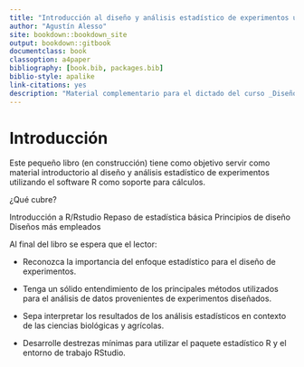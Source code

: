 ```yaml
--- 
title: "Introducción al diseño y análisis estadístico de experimentos usando R"
author: "Agustín Alesso"
site: bookdown::bookdown_site
output: bookdown::gitbook
documentclass: book
classoption: a4paper
bibliography: [book.bib, packages.bib]
biblio-style: apalike
link-citations: yes
description: "Material complementario para el dictado del curso _Diseño de Experimentos_ de la Maestría de Cultivos Intensivos de la FCA-UNL"
---
```



# Introducción {-}


Este pequeño libro (en construcción) tiene como objetivo servir como material introductorio al diseño y análisis estadístico de experimentos utilizando el software R como soporte para cálculos. 

¿Qué cubre?

Introducción a R/Rstudio
Repaso de estadística básica
Principios de diseño
Diseños más empleados

Al final del libro se espera que el lector:

- Reconozca la importancia del enfoque estadístico para el diseño de experimentos.

- Tenga un sólido entendimiento de los principales métodos utilizados para el análisis de datos provenientes de experimentos diseñados.

- Sepa interpretar los resultados de los análisis estadísticos en contexto de las ciencias biológicas y agrícolas.

- Desarrolle destrezas mínimas para utilizar el paquete estadístico R y el entorno de trabajo RStudio.


